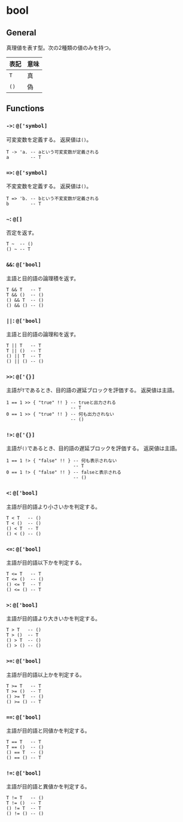 # bool

## General

真理値を表す型。次の2種類の値のみを持つ。

| 表記 | 意味 |
| --- | --- |
| `T` | 真 |
| `()` | 偽 |

## Functions

### `->`: `@['symbol]`

可変変数を定義する。
返戻値は`()`。

```fuzzy
T -> 'a. -- aという可変変数が定義される
a        -- T
```

### `=>`: `@['symbol]`

不変変数を定義する。
返戻値は`()`。

```fuzzy
T => 'b. -- bという不変変数が定義される
b        -- T
```

### `~`: `@[]`

否定を返す。

```fuzzy
T ~  -- ()
() ~ -- T
```

### `&&`: `@['bool]`

主語と目的語の論理積を返す。

```fuzzy
T && T   -- T
T && ()  -- ()
() && T  -- ()
() && () -- ()
```

### `||`: `@['bool]`

主語と目的語の論理和を返す。

```fuzzy
T || T   -- T
T || ()  -- T
() || T  -- T
() || () -- ()
```

### `>>`: `@['{}]`

主語が`T`であるとき、目的語の遅延ブロックを評価する。
返戻値は主語。

```fuzzy
1 == 1 >> { "true" !! } -- trueと出力される
                        -- T
0 == 1 >> { "true" !! } -- 何も出力されない
                        -- ()
```

### `!>`: `@['{}]`

主語が`()`であるとき、目的語の遅延ブロックを評価する。
返戻値は主語。

```fuzzy
1 == 1 !> { "false" !! } -- 何も表示されない
                         -- T
0 == 1 !> { "false" !! } -- falseと表示される
                         -- ()
```

### `<`: `@['bool]`

主語が目的語より小さいかを判定する。

```fuzzy
T < T   -- ()
T < ()  -- ()
() < T  -- T
() < () -- ()
```

### `<=`: `@['bool]`

主語が目的語以下かを判定する。

```fuzzy
T <= T   -- T
T <= ()  -- ()
() <= T  -- T
() <= () -- T
```

### `>`: `@['bool]`

主語が目的語より大きいかを判定する。

```fuzzy
T > T   -- ()
T > ()  -- T
() > T  -- ()
() > () -- ()
```

### `>=`: `@['bool]`

主語が目的語以上かを判定する。

```fuzzy
T >= T   -- T
T >= ()  -- T
() >= T  -- ()
() >= () -- T
```

### `==`: `@['bool]`

主語が目的語と同値かを判定する。

```fuzzy
T == T   -- T
T == ()  -- ()
() == T  -- ()
() == () -- T
```

### `!=`: `@['bool]`

主語が目的語と異値かを判定する。

```fuzzy
T != T   -- ()
T != ()  -- T
() != T  -- T
() != () -- ()
```

